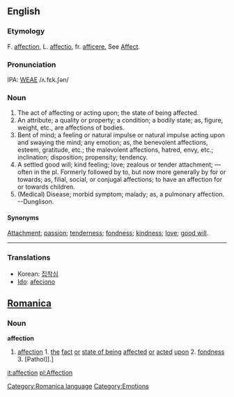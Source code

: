 ==English==
===Etymology===
F. [[affection]], L. [[affectio]], fr. [[afficere.]]  See [[Affect]].

===Pronunciation===
IPA: [[WEAE]] /ʌ.fɛk.ʃən/

===Noun===
# The act of affecting or acting upon; the state of being  affected.
# An attribute; a quality or property; a condition; a bodily state; as, figure, weight, etc., are affections of bodies.
# Bent of mind; a feeling or natural impulse or natural impulse acting upon and swaying the mind; any emotion; as, the benevolent affections, esteem, gratitude, etc.; the malevolent affections, hatred, envy, etc.; inclination; disposition; propensity; tendency.
# A settled good will; kind feeling; love; zealous or tender attachment; &mdash; often in the pl. Formerly followed by to, but now more generally by for or towards; as, filial, social, or conjugal affections; to have an affection for or towards children.
# (Medical) Disease; morbid symptom; malady; as, a pulmonary affection. --Dunglison.

====Synonyms====
[[Attachment]]; [[passion]]; [[tenderness]]; [[fondness]]; [[kindness]]; [[love]]; [[good will]].
----

===Translations===
*Korean: [[집착심]]
*[[Ido]]: [[afeciono]]


==[[Romanica]]==
[[Category:Romanica language]]
===Noun===
<b>affection</b>
#[[affection]] 1. [[the]] [[fact]] [[or]] [[state of being]] [[affected]] [[or]] [[acted]] [[upon]] 2. [[fondness]] 3. [Pathol]].]

[[Category:Emotions]]

[[it:affection]]
[[pl:Affection]]
